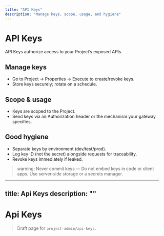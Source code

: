 ```yaml
---
title: "API Keys"
description: "Manage keys, scope, usage, and hygiene"
---
```


# API Keys

API Keys authorize access to your Project’s exposed APIs.

## Manage keys
- Go to Project → Properties → Execute to create/revoke keys.
- Store keys securely; rotate on a schedule.

## Scope & usage
- Keys are scoped to the Project.
- Send keys via an Authorization header or the mechanism your gateway specifies.

## Good hygiene
- Separate keys by environment (dev/test/prod).
- Log key ID (not the secret) alongside requests for traceability.
- Revoke keys immediately if leaked.

> warning: Never commit keys — Do not embed keys in code or client apps. Use server‑side storage or a secrets manager.
---
title: Api Keys
description: ""
---

# Api Keys

> Draft page for `project-admin/api-keys`.

<!-- Add content here -->
